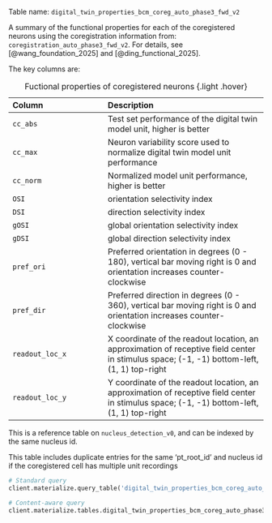 Table name: `digital_twin_properties_bcm_coreg_auto_phase3_fwd_v2`

A summary of the functional properties for each of the coregistered neurons using the coregistration information from: `coregistration_auto_phase3_fwd_v2`. For details, see [@wang_foundation_2025] and [@ding_functional_2025].


The key columns are:

| Column | Description |
| :-- | :---- |
| `cc_abs` | Test set performance of the digital twin model unit, higher is better |
| `cc_max` | Neuron variability score used to normalize digital twin model unit performance
| `cc_norm` | Normalized model unit performance, higher is better
| `OSI` | orientation selectivity index
| `DSI` | direction selectivity index
| ` gOSI` | global orientation selectivity index
| ` gDSI` | global direction selectivity index |
| `pref_ori` |  Preferred orientation in degrees (0 - 180), vertical bar moving right is 0 and orientation increases counter-clockwise
| `pref_dir` |  Preferred direction in degrees (0 - 360), vertical bar moving right is 0 and orientation increases counter-clockwise
| `readout_loc_x` |  X coordinate of the readout location, an approximation of receptive field center in stimulus space; (-1, -1) bottom-left, (1, 1) top-right
| `readout_loc_y` | Y coordinate of the readout location, an approximation of receptive field center in stimulus space; (-1, -1) bottom-left, (1, 1) top-right

: Fuctional properties of coregistered neurons {.light .hover}

:::{.callout-tip}
This is a reference table on `nucleus_detection_v0`, and can be indexed by the same nucleus id. 
:::

:::{.callout-warning}
This table includes duplicate entries for the same 'pt_root_id' and nucleus id if the coregistered cell has multiple unit recordings
:::

```python
# Standard query
client.materialize.query_table('digital_twin_properties_bcm_coreg_auto_phase3_fwd_v2')

# Content-aware query
client.materialize.tables.digital_twin_properties_bcm_coreg_auto_phase3_fwd_v2(id=example_nucleus_id).query()
```